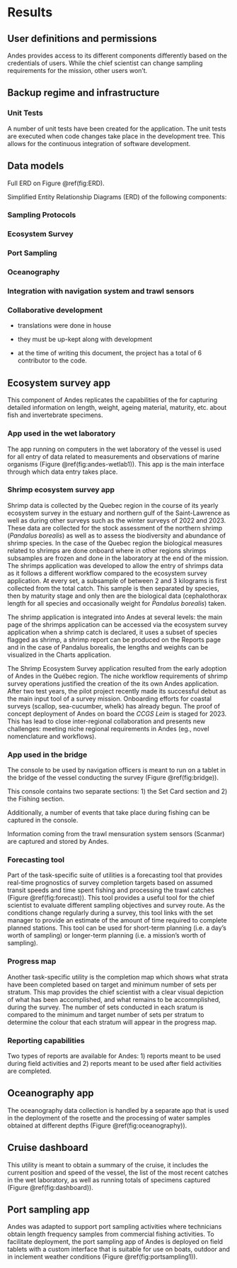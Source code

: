 # Results

## User definitions and permissions
Andes provides access to its different components differently based on the credentials of users. While the chief scientist can change sampling requirements for the mission, other users won't.

## Backup regime and infrastructure

### Unit Tests

A number of unit tests have been created for the application. The unit tests are executed when code changes take place in the development tree. This allows for the continuous integration of software development.


## Data models
Full ERD on Figure \@ref(fig:ERD).

Simplified Entity Relationship Diagrams (ERD) of the following components:


### Sampling Protocols


### Ecosystem Survey


### Port Sampling


### Oceanography


### Integration with navigation system and trawl sensors


### Collaborative development 

- translations were done in house
- they must be up-kept along with development

- at the time of writing this document, the project has a total of 6 contributor to the code.


## Ecosystem survey app
This component of Andes replicates the capabilities of the \gls{ese} for capturing detailed information on length, weight, ageing material, maturity, etc. about fish and invertebrate specimens. 

### App used in the wet laboratory
The app running on computers in the wet laboratory of the vessel is used for all entry of data related to measurements and observations of marine organisms (Figure \@ref(fig:andes-wetlab1)). This app is the main interface through which data entry takes place.

### Shrimp ecosystem survey app
Shrimp data is collected by the Quebec region in the course of its yearly ecosystem survey in the estuary and northern gulf of the Saint-Lawrence as well as during other surveys such as the winter surveys of 2022 and 2023. These data are collected for the stock assessment of the northern shrimp (*Pandalus borealis*) as well as to assess the biodiversity and abundance of shrimp species. In the case of the Quebec region the biological measures related to shrimps are done onboard where in other regions shrimps subsamples are frozen and done in the laboratory at the end of the mission. The shrimps application was developed to allow the entry of shrimps data as it follows a different workflow compared to the ecosystem survey application. At every set, a subsample of between 2 and 3 kilograms is first collected from the total catch. This sample is then separated by species, then by maturity stage and only then are the biological data (cephalothorax length for all species and occasionally weight for *Pandalus borealis*) taken.

The shrimp application is integrated into Andes at several levels: the main page of the shrimps application can be accessed via the ecosystem survey application when a shrimp catch is declared, it uses a subset of species flagged as shrimp, a shrimp report can be produced on the Reports page and in the case of Pandalus borealis, the lengths and weights can be visualized in the Charts application.

<!-- Quebec participation: Shrimp and others-->
The Shrimp Ecosystem Survey application resulted from the early adoption of Andes in the Québec region. The niche workflow requirements of shrimp survey operations justified the creation of the its own Andes application. After two test years, the pilot project recently made its successful debut as the main input tool of a survey mission. Onboarding efforts for coastal surveys (scallop, sea-cucumber, whelk) has already begun. The proof of concept deployment of Andes on board the *CCGS Leim* is staged for 2023. This has lead to close inter-regional collaboration and presents new challenges: meeting niche regional requirements in Andes (eg., novel nomenclature and workflows).

### App used in the bridge
The console to be used by navigation officers is meant to run on a tablet in the bridge of the vessel conducting the survey (Figure \@ref(fig:bridge)).

This console contains two separate sections: 1) the Set Card section and 2) the Fishing section.

Additionally, a number of events that take place during fishing can be captured in the console.

Information coming from the trawl mensuration system sensors (Scanmar) are captured and stored by Andes.

### Forecasting tool
Part of the task-specific suite of utilities is a forecasting tool that provides real-time prognostics of survey completion targets based on assumed transit speeds and time spent fishing and processing the trawl catches (Figure \@ref(fig:forecast)). This tool provides a useful tool for the chief scientist to evaluate different sampling objectives and survey route. As the conditions change regularly during a survey, this tool links with the set manager to provide an estimate of the amount of time required to complete planned stations. This tool can be used for short-term planning (i.e. a day's worth of sampling) or longer-term planning (i.e. a mission's worth of sampling). 

### Progress map
Another task-specific utility is the completion map which shows what strata have been completed based on target and minimum number of sets per stratum. This map provides the chief scientist with a clear visual depiction of what has been accomplished, and what remains to be accomnplished, during the survey. The number of sets conducted in each sratum is compared to the minimum and target number of sets per stratum to determine the colour that each stratum will appear in the progress map.

### Reporting capabilities
Two types of reports are available for Andes: 1) reports meant to be used during field activities and 2) reports meant to be used after field activities are completed. 

## Oceanography app
The oceanography data collection is handled by a separate app that is used in the deployment of the rosette and the processing of water samples obtained at different depths  (Figure \@ref(fig:oceanography)).

## Cruise dashboard
This utility is meant to obtain a summary of the cruise, it includes the current position and speed of the vessel, the list of the most recent catches in the wet laboratory, as well as running totals of specimens captured (Figure \@ref(fig:dashboard)).

## Port sampling app
Andes was adapted to support port sampling activities where technicians obtain length frequency samples from commercial fishing activities. To facilitate deployment, the port sampling app of Andes is deployed on field tablets with a custom interface that is suitable for use on boats, outdoor and in inclement weather conditions (Figure \@ref(fig:portsampling1)).

\newpage

